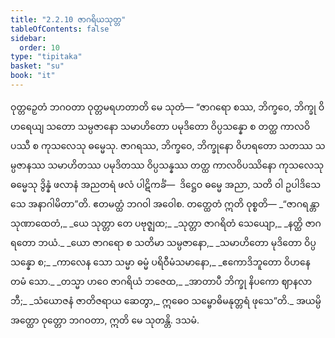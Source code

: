 ```yaml
---
title: "2.2.10 ဇာဂရိယသုတ္တ"
tableOfContents: false
sidebar:
  order: 10
type: "tipitaka"
basket: "su"
book: "it"
---
```



<DynamicBreadcrumb />

<Division number="47" book="it" e="ch" v="18" p="223">

<Paragraph number="299" book="it">
ဝုတ္တဉှေတံ ဘဂဝတာ ဝုတ္တမရဟတာတိ မေ သုတံ—
</Paragraph>

<Paragraph number="300" book="it">
“ဇာဂရော စဿ, ဘိက္ခဝေ, ဘိက္ခု ဝိဟရေယျ သတော သမ္ပဇာနော သမာဟိတော ပမုဒိတော ဝိပ္ပသန္နော စ တတ္ထ ကာလဝိပဿီ စ ကုသလေသု ဓမ္မေသု. ဇာဂရဿ, ဘိက္ခဝေ, ဘိက္ခုနော ဝိဟရတော သတဿ သမ္ပဇာနဿ သမာဟိတဿ ပမုဒိတဿ ဝိပ္ပသန္နဿ တတ္ထ ကာလဝိပဿိနော ကုသလေသု ဓမ္မေသု ဒွိန္နံ ဖလာနံ အညတရံ ဖလံ ပါဋိကင်္ခံ—  ဒိဋ္ဌေဝ ဓမ္မေ အညာ, သတိ ဝါ ဥပါဒိသေသေ အနာဂါမိတာ”တိ. ဧတမတ္ထံ ဘဂဝါ အဝေါစ. တတ္ထေတံ ဣတိ ဝုစ္စတိ—
</Paragraph>

<Paragraph number="301" type="verses" book="it">
_“ဇာဂရန္တာ သုဏာထေတံ,_  
_ယေ သုတ္တာ တေ ပဗုဇ္ဈထ;_  
_သုတ္တာ ဇာဂရိတံ သေယျော,_  
_နတ္ထိ ဇာဂရတော ဘယံ._  

</Paragraph>

<Paragraph number="302" type="verses" book="it">
_ယော ဇာဂရော စ သတိမာ သမ္ပဇာနော,_  
_သမာဟိတော မုဒိတော ဝိပ္ပသန္နော စ;_  
_ကာလေန သော သမ္မာ ဓမ္မံ ပရိဝီမံသမာနော,_  
_ဧကောဒိဘူတော ဝိဟနေ တမံ သော._  

</Paragraph>

<Paragraph number="303" type="verses" book="it">
_တသ္မာ ဟဝေ ဇာဂရိယံ ဘဇေထ,_  
_အာတာပီ ဘိက္ခု နိပကော ဈာနလာဘီ;_  
_သံယောဇနံ ဇာတိဇရာယ ဆေတွာ,_  
ဣဓေဝ သမ္ဗောဓိမနုတ္တရံ ဖုသေ”တိ._  

</Paragraph>

<Paragraph number="304" book="it">
အယမ္ပိ အတ္ထော ဝုတ္တော ဘဂဝတာ, ဣတိ မေ သုတန္တိ.

</Paragraph>
</Division>

<Paragraph number="305" type="center" book="it">
ဒသမံ.
</Paragraph>